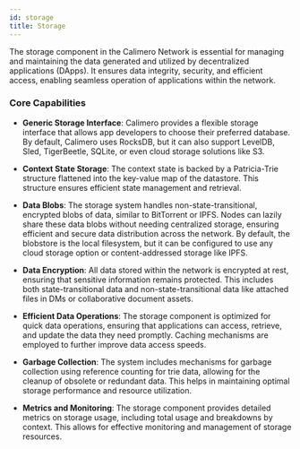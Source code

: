 ```yaml
---
id: storage
title: Storage
---
```


The storage component in the Calimero Network is essential for managing and maintaining the data generated and utilized by decentralized applications (DApps). It ensures data integrity, security, and efficient access, enabling seamless operation of applications within the network.

### Core Capabilities

- **Generic Storage Interface**: Calimero provides a flexible storage interface that allows app developers to choose their preferred database. By default, Calimero uses RocksDB, but it can also support LevelDB, Sled, TigerBeetle, SQLite, or even cloud storage solutions like S3.

- **Context State Storage**: The context state is backed by a Patricia-Trie structure flattened into the key-value map of the datastore. This structure ensures efficient state management and retrieval.

- **Data Blobs**: The storage system handles non-state-transitional, encrypted blobs of data, similar to BitTorrent or IPFS. Nodes can lazily share these data blobs without needing centralized storage, ensuring efficient and secure data distribution across the network. By default, the blobstore is the local filesystem, but it can be configured to use any cloud storage option or content-addressed storage like IPFS.

- **Data Encryption**: All data stored within the network is encrypted at rest, ensuring that sensitive information remains protected. This includes both state-transitional data and non-state-transitional data like attached files in DMs or collaborative document assets.

- **Efficient Data Operations**: The storage component is optimized for quick data operations, ensuring that applications can access, retrieve, and update the data they need promptly. Caching mechanisms are employed to further improve data access speeds.

- **Garbage Collection**: The system includes mechanisms for garbage collection using reference counting for trie data, allowing for the cleanup of obsolete or redundant data. This helps in maintaining optimal storage performance and resource utilization.

- **Metrics and Monitoring**: The storage component provides detailed metrics on storage usage, including total usage and breakdowns by context. This allows for effective monitoring and management of storage resources.
